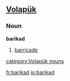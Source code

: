 ==[[Volapük]]==

===Noun===
'''barikad'''

# [[barricade]]

[[category:Volapük nouns]]

[[fr:barikad]]
[[io:barikad]]